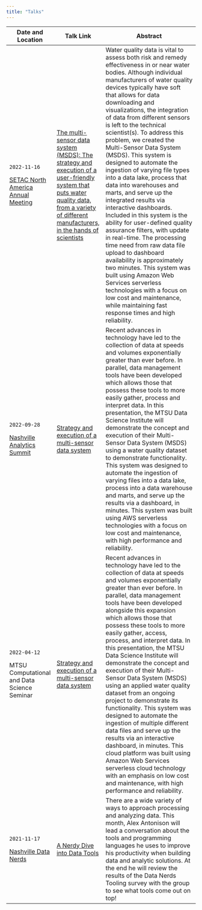 ```yaml
---
title: "Talks"
---
```


+---------------------------------------------------------------------+----------------------------------------------------------------------------------------------------------------------------------------------------------------------------------------------------------------------------------------------------------------------------------------------------------------+-------------------------------------------------------------------------------------------------------------------------------------------------------------------------------------------------------------------------------------------------------------------------------------------------------------------------------------------------------------------------------------------------------------------------------------------------------------------------------------------------------------------------------------------------------------------------------------------------------------------------------------------------------------------------------------------------------------------------------------------------------------------------------------------------------------------------------------------------------------------------------------------------------------------------------------------------------------------------------------------------------------------+
| Date and Location                                                   | Talk Link                                                                                                                                                                                                                                                                                                      | Abstract                                                                                                                                                                                                                                                                                                                                                                                                                                                                                                                                                                                                                                                                                                                                                                                                                                                                                                                                                                                                          |
+=====================================================================+================================================================================================================================================================================================================================================================================================================+===================================================================================================================================================================================================================================================================================================================================================================================================================================================================================================================================================================================================================================================================================================================================================================================================================================================================================================================================================================================================================+
| `2022-11-16`                                                        | [The multi-sensor data system (MSDS): The strategy and execution of a user-friendly system that puts water quality data, from a variety of different manufacturers, in the hands of scientists](https://onedrive.live.com/view.aspx?resid=D430825279B24722!220652&ithint=file%2cpptx&authkey=!AI5mqBP8R_utXzo) | Water quality data is vital to assess both risk and remedy effectiveness in or near water bodies. Although individual manufacturers of water quality devices typically have soft that allows for data downloading and visualizations, the integration of data from different sensors is left to the technical scientist(s). To address this problem, we created the Multi-Sensor Data System (MSDS). This system is designed to automate the ingestion of varying file types into a data lake, process that data into warehouses and marts, and serve up the integrated results via interactive dashboards. Included in this system is the ability for user-defined quality assurance filters, with update in real-time. The processing time need from raw data file upload to dashboard availability is approximately two minutes. This system was built using Amazon Web Services serverless technologies with a focus on low cost and maintenance, while maintaining fast response times and high reliability. |
|                                                                     |                                                                                                                                                                                                                                                                                                                |                                                                                                                                                                                                                                                                                                                                                                                                                                                                                                                                                                                                                                                                                                                                                                                                                                                                                                                                                                                                                   |
| [SETAC North America Annual Meeting](https://pittsburgh.setac.org/) |                                                                                                                                                                                                                                                                                                                |                                                                                                                                                                                                                                                                                                                                                                                                                                                                                                                                                                                                                                                                                                                                                                                                                                                                                                                                                                                                                   |
+---------------------------------------------------------------------+----------------------------------------------------------------------------------------------------------------------------------------------------------------------------------------------------------------------------------------------------------------------------------------------------------------+-------------------------------------------------------------------------------------------------------------------------------------------------------------------------------------------------------------------------------------------------------------------------------------------------------------------------------------------------------------------------------------------------------------------------------------------------------------------------------------------------------------------------------------------------------------------------------------------------------------------------------------------------------------------------------------------------------------------------------------------------------------------------------------------------------------------------------------------------------------------------------------------------------------------------------------------------------------------------------------------------------------------+
| `2022-09-28`                                                        | [Strategy and execution of a multi-sensor data system](https://1drv.ms/p/s!AiJHsnlSgjDUjbttTTfApWTDeBncSQ?e=MnbZb7)                                                                                                                                                                                            | Recent advances in technology have led to the collection of data at speeds and volumes exponentially greater than ever before. In parallel, data management tools have been developed which allows those that possess these tools to more easily gather, process and interpret data. In this presentation, the MTSU Data Science Institute will demonstrate the concept and execution of their Multi-Sensor Data System (MSDS) using a water quality dataset to demonstrate functionality. This system was designed to automate the ingestion of varying files into a data lake, process into a data warehouse and marts, and serve up the results via a dashboard, in minutes. This system was built using AWS serverless technologies with a focus on low cost and maintenance, with high performance and reliability.                                                                                                                                                                                          |
|                                                                     |                                                                                                                                                                                                                                                                                                                |                                                                                                                                                                                                                                                                                                                                                                                                                                                                                                                                                                                                                                                                                                                                                                                                                                                                                                                                                                                                                   |
| [Nashville Analytics Summit](https://www.theanalyticssummit.com/)   |                                                                                                                                                                                                                                                                                                                |                                                                                                                                                                                                                                                                                                                                                                                                                                                                                                                                                                                                                                                                                                                                                                                                                                                                                                                                                                                                                   |
+---------------------------------------------------------------------+----------------------------------------------------------------------------------------------------------------------------------------------------------------------------------------------------------------------------------------------------------------------------------------------------------------+-------------------------------------------------------------------------------------------------------------------------------------------------------------------------------------------------------------------------------------------------------------------------------------------------------------------------------------------------------------------------------------------------------------------------------------------------------------------------------------------------------------------------------------------------------------------------------------------------------------------------------------------------------------------------------------------------------------------------------------------------------------------------------------------------------------------------------------------------------------------------------------------------------------------------------------------------------------------------------------------------------------------+
| `2022-04-12`                                                        | [Strategy and execution of a multi-sensor data system](https://1drv.ms/p/s!AiJHsnlSgjDUjbtw76fMLWT7YpGE-Q?e=aqeZB1)                                                                                                                                                                                            | Recent advances in technology have led to the collection of data at speeds and volumes exponentially greater than ever before. In parallel, data management tools have been developed alongside this expansion which allows those that possess these tools to more easily gather, access, process, and interpret data. In this presentation, the MTSU Data Science Institute will demonstrate the concept and execution of their Multi-Sensor Data System (MSDS) using an applied water quality dataset from an ongoing project to demonstrate its functionality. This system was designed to automate the ingestion of multiple different data files and serve up the results via an interactive dashboard, in minutes. This cloud platform was built using Amazon Web Services serverless cloud technology with an emphasis on low cost and maintenance, with high performance and reliability.                                                                                                                 |
|                                                                     |                                                                                                                                                                                                                                                                                                                |                                                                                                                                                                                                                                                                                                                                                                                                                                                                                                                                                                                                                                                                                                                                                                                                                                                                                                                                                                                                                   |
| MTSU Computational and Data Science Seminar                         |                                                                                                                                                                                                                                                                                                                |                                                                                                                                                                                                                                                                                                                                                                                                                                                                                                                                                                                                                                                                                                                                                                                                                                                                                                                                                                                                                   |
+---------------------------------------------------------------------+----------------------------------------------------------------------------------------------------------------------------------------------------------------------------------------------------------------------------------------------------------------------------------------------------------------+-------------------------------------------------------------------------------------------------------------------------------------------------------------------------------------------------------------------------------------------------------------------------------------------------------------------------------------------------------------------------------------------------------------------------------------------------------------------------------------------------------------------------------------------------------------------------------------------------------------------------------------------------------------------------------------------------------------------------------------------------------------------------------------------------------------------------------------------------------------------------------------------------------------------------------------------------------------------------------------------------------------------+
| `2021-11-17`                                                        | [A Nerdy Dive into Data Tools](https://docs.google.com/presentation/d/1VFzRmNI7essY6A5vRldiTcZQ-oDXorBB6kfVsEXUWQE/edit?usp=sharing)                                                                                                                                                                           | There are a wide variety of ways to approach processing and analyzing data. This month, Alex Antonison will lead a conversation about the tools and programming languages he uses to improve his productivity when building data and analytic solutions. At the end he will review the results of the Data Nerds Tooling survey with the group to see what tools come out on top!                                                                                                                                                                                                                                                                                                                                                                                                                                                                                                                                                                                                                                 |
|                                                                     |                                                                                                                                                                                                                                                                                                                |                                                                                                                                                                                                                                                                                                                                                                                                                                                                                                                                                                                                                                                                                                                                                                                                                                                                                                                                                                                                                   |
| [Nashville Data Nerds](https://www.meetup.com/data-nerds/)          |                                                                                                                                                                                                                                                                                                                |                                                                                                                                                                                                                                                                                                                                                                                                                                                                                                                                                                                                                                                                                                                                                                                                                                                                                                                                                                                                                   |
+---------------------------------------------------------------------+----------------------------------------------------------------------------------------------------------------------------------------------------------------------------------------------------------------------------------------------------------------------------------------------------------------+-------------------------------------------------------------------------------------------------------------------------------------------------------------------------------------------------------------------------------------------------------------------------------------------------------------------------------------------------------------------------------------------------------------------------------------------------------------------------------------------------------------------------------------------------------------------------------------------------------------------------------------------------------------------------------------------------------------------------------------------------------------------------------------------------------------------------------------------------------------------------------------------------------------------------------------------------------------------------------------------------------------------+
